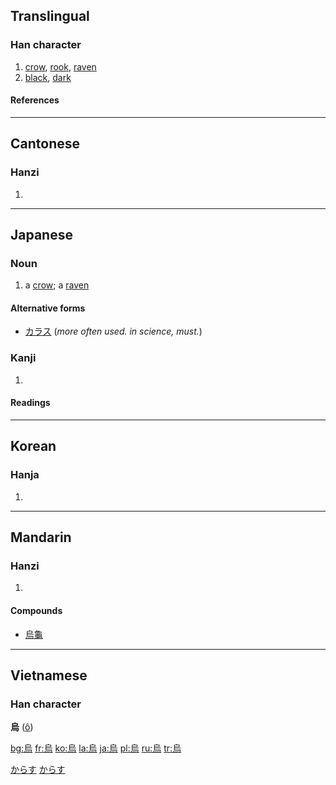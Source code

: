 {{see|乌}}
==Translingual==

===Han character===
{{Han char|rn=86|rad=火|as=06|sn=10|four=2732<sub>7</sub>|canj=竹口卜火 (HRYF)}}

# [[crow]], [[rook]], [[raven]]
# [[black]], [[dark]]

====References====
{{Han ref|kx=0670.010|dkj=18998|dj=1079.020|hdz=32202.030|uh=70CF|ud=28879|bh=AF51|bd=44881}}

----

==Cantonese==

===Hanzi===
{{yue-hanzi|jyut=|y=wu1}}

# {{defn|Cantonese}}

----

==Japanese==

===Noun===
{{ja-noun|k|hira=からす|rom=karasu}}

# a [[crow]]; a [[raven]]

====Alternative forms====
*[[カラス]] (''more often used. in science, must.'')

===Kanji===
{{ja-kanji|grade=|rs=火06}}

# {{defn|Japanese}}

====Readings====
{{ja-readings|on=[[う]] (''u''), [[お]] (''o'')  <  [[を]] (''wo''), [[え]] (''e'')|kun=[[からす]] (''karasu''), [[いずくんそ]] (''izukunso'')}}

[[Category:1000 Japanese basic words|からす]]
[[Category:ja:Birds|からす]]

----

==Korean==

===Hanja===
{{ko-hanja|hangeul=오|eumhun=|rv=o|mr=o|y=o}}

# {{defn|Korean}}

----

==Mandarin==

===Hanzi===
{{cmn-hanzi|sim=乌|pin=[[wū]] ([[wu1]])|wg=wu<sup>1</sup>}}

# {{defn|Mandarin}}

====Compounds====
* [[烏龜]]

----
==Vietnamese==
===Han character===
'''烏''' ([[ô]])

[[bg:烏]]
[[fr:烏]]
[[ko:烏]]
[[la:烏]]
[[ja:烏]]
[[pl:烏]]
[[ru:烏]]
[[tr:烏]]